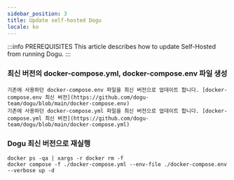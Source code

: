 ```yaml
---
sidebar_position: 3
title: Update self-hosted Dogu
locale: ko
---
```


:::info PREREQUISITES
This article describes how to update Self-Hosted from running Dogu.
:::

### 최신 버전의 docker-compose.yml, docker-compose.env 파일 생성

```
기존에 사용하던 docker-compose.env 파일을 최신 버전으로 업데이트 합니다. [docker-compose.env 최신 버전](https://github.com/dogu-team/dogu/blob/main/docker-compose.env)
기존에 사용하던 docker-compose.yml 파일을 최신 버전으로 업데이트 합니다. [docker-compose.yml 최신 버전](https://github.com/dogu-team/dogu/blob/main/docker-compose.yml)
```

### Dogu 최신 버전으로 재실행

```
docker ps -qa | xargs -r docker rm -f
docker compose -f ./docker-compose.yml --env-file ./docker-compose.env --verbose up -d
```
